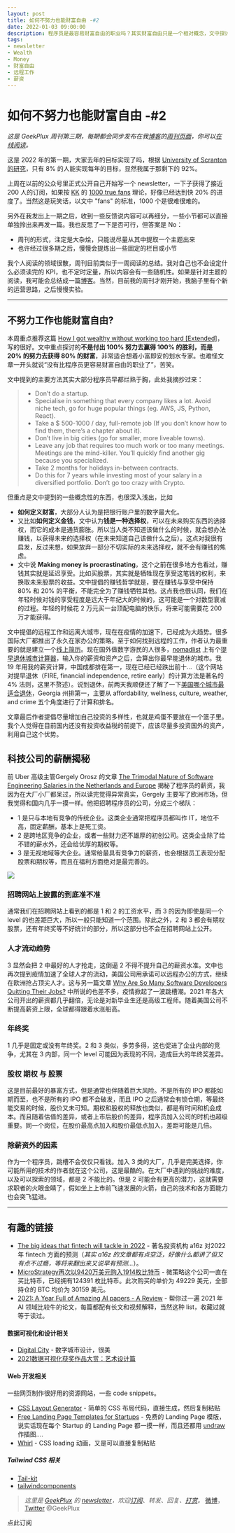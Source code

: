 ```yaml
---
layout: post
title: 如何不努力也能财富自由 -#2
date: 2022-01-03 09:00:00
description: 程序员是最容易财富自由的职业吗？其实财富自由只是一个相对概念，文中探讨了一种 20% 努力获得 80% 财富的方法
tags:
- newsletter
- Wealth
- Money
- 财富自由
- 远程工作
- 薪资
---
```


# 如何不努力也能财富自由 -#2

*这是 GeekPlux 周刊第三期，每期都会同步发布在我[博客](https://geekplux.com)的[周刊页面](https://geekplux.com/newsletters)，你可以[在线阅读](https://geekplux.com/newsletters/2)。*

这是 2022 年的第一期，大家去年的目标实现了吗，根据 [University of Scranton 的研究](https://www.forbes.com/sites/dandiamond/2013/01/01/just-8-of-people-achieve-their-new-years-resolutions-heres-how-they-did-it/?sh=789a3d73596b)，只有 8% 的人能实现每年的目标，显然我属于那剩下的 92%。

上周在以前的公众号里正式公开自己开始写一个 newsletter，一下子获得了接近 200 人的订阅，如果按 [KK](https://kk.org) 的 [1000 true fans](https://kk.org/thetechnium/1000-true-fans/) 理论，好像已经达到快 20% 的进度了。当然这是玩笑话，以文中 "fans" 的标准，1000 个是很难很难的。

另外在我发出上一期之后，收到一些反馈说内容可以再细分，一些小节都可以直接单独拎出来再发一篇。我也反思了一下是否可行，但答案是 No：

- 周刊的形式，注定是大杂烩，只能说尽量从其中提取一个主题出来
- 也许经过很多期之后，慢慢会提炼出一些固定的栏目或小节

我个人阅读的领域很散，周刊目前类似于一周阅读的总结。我对自己也不会设定什么必须读完的 KPI，也不定时定量，所以内容会有一些随机性。如果是针对主题的阅读，我可能会总结成一篇[博客](https://geekplux.com/posts)。当然，目前我的周刊才刚开始，我脑子里有个新的运营思路，之后慢慢实验。

----

## 不努力工作也能财富自由?

本周重点推荐这篇 [How I got wealthy without working too hard [Extended]](https://amaca.substack.com/p/how-i-got-wealthy-without-working)，写的很好。文中重点探讨的**不是付出 100% 努力去赢得 100% 的胜利，而是 20% 的努力去获得 80% 的财富**，非常适合想着小富即安的划水专家。也难怪文章一开头就说“没有比程序员更容易财富自由的职业了”，苦笑。

文中提到的主要方法其实大部分程序员早都烂熟于胸，此处我摘抄过来：

> - Don’t do a startup.
> - Specialise in something that every company likes a lot. Avoid niche tech, go for huge popular things (eg. AWS, JS, Python, React).
> - Take a $ 500-1000 / day, full-remote job (If you don’t know how to find them, there’s a chapter about it).
> - Don’t live in big cities (go for smaller, more liveable towns).
> - Leave any job that requires too much work or too many meetings. Meetings are the mind-killer. You’ll quickly find another gig because you specialized.
> - Take 2 months for holidays in-between contracts.
> - Do this for 7 years while investing most of your salary in a diversified portfolio. Don’t go too crazy with Crypto.

但重点是文中提到的一些概念性的东西，也很深入浅出，比如

- **如何定义财富**，大部分人认为是把银行账户里的数字最大化。
- 又比如**如何定义金钱**，文中认为**钱是一种选择权**，可以在未来购买东西的选择权，而它的成本是通货膨胀。所以当人类不知道该做什么的时候，就会想办法赚钱，以获得未来的选择权（在未来知道自己该做什么之后）。这点对我很有启发，反过来想，如果放弃一部分不切实际的未来选择权，就不会有赚钱的焦虑。
- 文中说 **Making money is procrastinating**，这个之前在很多地方也看过，赚钱其实就是延迟享受。比如买股票，其实就是牺牲现在享受这笔钱的权利，来换取未来股票的收益。文中提倡的赚钱哲学就是，要在赚钱与享受中保持 80% 和 20% 的平衡，不能完全为了赚钱牺牲其他。这点我也很认同，我们在年轻时候对钱的享受程度是远大于年纪大的时候的，这可能是一个对数型衰减的过程。年轻的时候花 2 万元买一台顶配电脑的快乐，将来可能需要花 200 万才能获得。

文中提倡的远程工作和远离大城市，现在在疫情的加速下，已经成为大趋势。很多国际大厂都推出了永久在家办公的策略。至于如何找到远程的工作，作者认为最重要的就是建立一个[线上简历](https://geekplux.com/posts/true-resume)。现在国外做数字游民的人很多，[nomadlist](https://nomadlist.com) 上有个[提早退休城市计算器](https://nomadlist.com/fire)，输入你的薪资和资产之后，会算出你最早能退休的城市。我 19 年用我的薪资计算，中国成都排在第一，现在已经已经跌出前十...（这个网站对提早退休（FIRE, financial independence, retire early）的计算方法是著名的 4% 法则，这里不赘述）。说到退休，前两天我顺便还了解了一下[美国哪个城市最适合退休](https://www.bankrate.com/retirement/best-and-worst-states-for-retirement/)，Georgia 州排第一，主要从 affordability, wellness, culture, weather, and crime 五个角度进行了计算和排名。

文章最后作者提倡尽量增加自己投资的多样性，也就是鸡蛋不要放在一个篮子里。我个人觉得在目前国内还没有投资收益税的前提下，应该尽量多投资国外的资产，利用自己这个优势。

## 科技公司的薪酬揭秘

前 Uber 高级主管Gergely Orosz 的文章 [The Trimodal Nature of Software Engineering Salaries in the Netherlands and Europe](https://blog.pragmaticengineer.com/software-engineering-salaries-in-the-netherlands-and-europe/) 揭秘了程序员的薪资，我因为在大厂小厂都呆过，所以读完觉得异常真实，Gergely 主要写了欧洲市场，但我觉得和国内几乎一摸一样。他把招聘程序员的公司，分成三个梯队：

- 1 是只与本地有竞争的传统企业。这类企业通常把程序员都叫作 IT，地位不高，固定薪酬，基本上是死工资。
- 2 是跨地区竞争的企业，或者一些财力还不雄厚的初创公司。这类企业除了给不错的薪水外，还会给优厚的期权等。
- 3 是无视地域等大企业。通常给最具有竞争力的薪资，也会根据员工表现分配股票和期权等，而且在福利方面绝对是最完善的。

![](https://blog.pragmaticengineer.com/content/images/size/w1600/2021/07/Screenshot-2021-07-10-at-04.45.19.png)

###  招聘网站上披露的到底准不准

通常我们在招聘网站上看到的都是 1 和 2 的工资水平，而 3 的因为即使是同一个 level 的也差距巨大，所以一般只能知道一个范围。除此之外，2 和 3 都会有期权股票，还有年终奖等不好统计的部分，所以这部分也不会在招聘网站上公开。

### 人才流动趋势

3 显然会把 2 中最好的人才抢走，这倒逼 2 不得不提升自己的薪资水准。文中也再次提到疫情加速了全球人才的流动，美国公司用承诺可以远程办公的方式，继续在欧洲抢占顶尖人才。这与另一篇文章 [Why Are So Many Software Developers Quitting Their Jobs?](https://javascript.plainenglish.io/why-are-so-many-software-developers-quitting-their-jobs-e5a6c2a8f5ed) 中所说的也差不多，疫情掀起了一波跳槽潮。2021 年各大公司开出的薪资都几乎翻倍，无论是对新毕业生还是高级工程师。随着美国公司不断提高薪资上限，全球都得跟着水涨船高。

### 年终奖

1 几乎是固定或没有年终奖。2 和 3 类似，多劳多得，这也促进了企业内部的竞争，尤其在 3 内部，同一个 level 可能因为表现的不同，造成巨大的年终奖差异。

### 股权 期权 与 股票

这是目前最好的暴富方式，但是通常也伴随着巨大风险。不是所有的 IPO 都能如期而至，也不是所有的 IPO 都不会破发，而且 IPO 之后通常会有锁仓期，等最终能交易的时候，股价又未可知。期权和股权的释放也类似，都是有时间和机会成本。而且随着估值的差异，或者上市后股价的差异，程序员加入公司的时机也超级重要。同一个岗位，在股价最高点加入和股价最低点加入，差距可能是几倍。

### 除薪资外的因素

作为一个程序员，跳槽不会仅仅只看钱。加入 3 类的大厂，几乎是完美选择，你可能所用的技术的作者就在这个公司，这是最酷的。在大厂中遇到的挑战的难度，以及可以探索的领域，都是 2 不能比的。但是 2 可能会有更高的潜力，这就需要求职者的火眼金睛了，假如坐上上市前飞速发展的火箭，自己的技术和各方面能力也会突飞猛进。

----

## 有趣的链接

- [The big ideas that fintech will tackle in 2022](https://a16z.com/2021/12/20/the-big-ideas-that-fintech-will-tackle-in-2022/) - 著名投资机构 a16z 对2022年 fintech 方面的预测（*其实 a16z 的文章都有点空泛，好像什么都讲了但又有点不过瘾，等将来翻出来又说早有预测...*）。
- [MicroStrategy再次以9420万美元购入1914枚比特币](https://www.theblockbeats.info/flash/61826) - 微策略这个公司一直在买比特币，已经拥有124391 枚比特币。此次购买的单价为 49229 美元，全部持仓的 BTC 均价为 30159  美元。
- [2021: A Year Full of Amazing AI papers - A Review](https://www.louisbouchard.ai/2021-ai-papers-review/) - 帮你过一遍 2021 年 AI 领域比较牛的论文，每篇都配有长文和视频解释，当然这种 list，收藏过就等于读过。

#### 数据可视化和设计相关

- [Digital City](https://exp-digital-city.lusion.co) - 数字城市设计，很美
- [2021数据可视化获奖作品大赏：艺术设计篇](https://mp.weixin.qq.com/s/Nyhnf51p_pvdkrd-YWCPeA)

#### Web 开发相关

一些网页制作很好用的资源网站，一些 code snippets。

- [CSS Layout Generator](https://layout.bradwoods.io) - 简单的 CSS 布局代码，直接生成，然后复制粘贴
- [Free Landing Page Templates for Startups](https://uisual.com) - 免费的 Landing Page 模版，说实话现在每个 Startup 的 Landing Page 都一摸一样，而且还都用 [undraw](https://undraw.co/illustrations) 作插图....
- [Whirl](https://whirl.netlify.app) - CSS loading 动画，又是可以直接复制粘贴

##### Tailwind CSS 相关

- [Tail-kit](https://www.tailwind-kit.com)
- [tailwindcomponents](https://tailwindcomponents.com)


> *这里是 [GeekPlux](https://geekplux.com/newsletters) 的 [newsletter](https://geekplux.zhubai.love)，欢迎[订阅](https://geekplux.zhubai.love)、转发、回复、[打赏](https://geekplux.com/donate)。*
> [微博](https://weibo.com/u/1598168103)，[Twitter](http://twitter.com/geekplux) @GeekPlux


<Link
  style={{
    borderRadius: '5px',
    padding: '5px 30px'
  }}
  href="https://geekplux.zhubai.love"
>点此订阅</Link>
